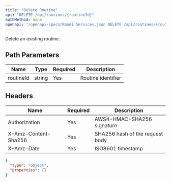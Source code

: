 ```yaml
---
title: "Delete Routine"
api: "DELETE /api/routines/{routineId}"
authMethod: none
openapi: "/openapi-specs/Roomi Services.json DELETE /api/routines/{routineId}"
---
```


Delete an existing routine.

## Path Parameters


| Name | Type | Required | Description |
| --- | --- | --- | --- |
| routineId | string | Yes | Routine identifier |


## Headers


| Name | Required | Description |
| --- | --- | --- |
| Authorization | Yes | AWS4-HMAC-SHA256 signature |
| X-Amz-Content-Sha256 | Yes | SHA256 hash of the request body |
| X-Amz-Date | Yes | ISO8601 timestamp |



<ResponseExample>

```json Response
{
  "type": "object",
  "properties": {}
}
```

</ResponseExample>
